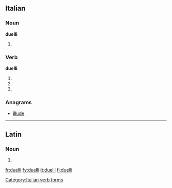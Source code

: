==Italian==

===Noun===
'''duelli''' {{m}}

# {{plural of|[[duello]]|lang=it}}

===Verb===
'''duelli'''

# {{form of|Second-person [[singular]] [[present tense]]|duellare|lang=it}}
# {{form of|[[first-person|First-person]] singular, [[second-person]] singular and [[third-person]] singular [[present subjunctive]]|duellare|lang=it}}
# {{conjugation of|duellare||3|s|imp|lang=it}}

===Anagrams===
* {{alphagram|deillu}} [[illude#Italian|illude]]

[[Category:Italian verb forms]]

----

==Latin==

===Noun===
{{la-noun-form|duellī}}

# {{inflection of|duellum|duellum|gen|s|lang=la}}

[[fr:duelli]]
[[fy:duelli]]
[[it:duelli]]
[[fi:duelli]]